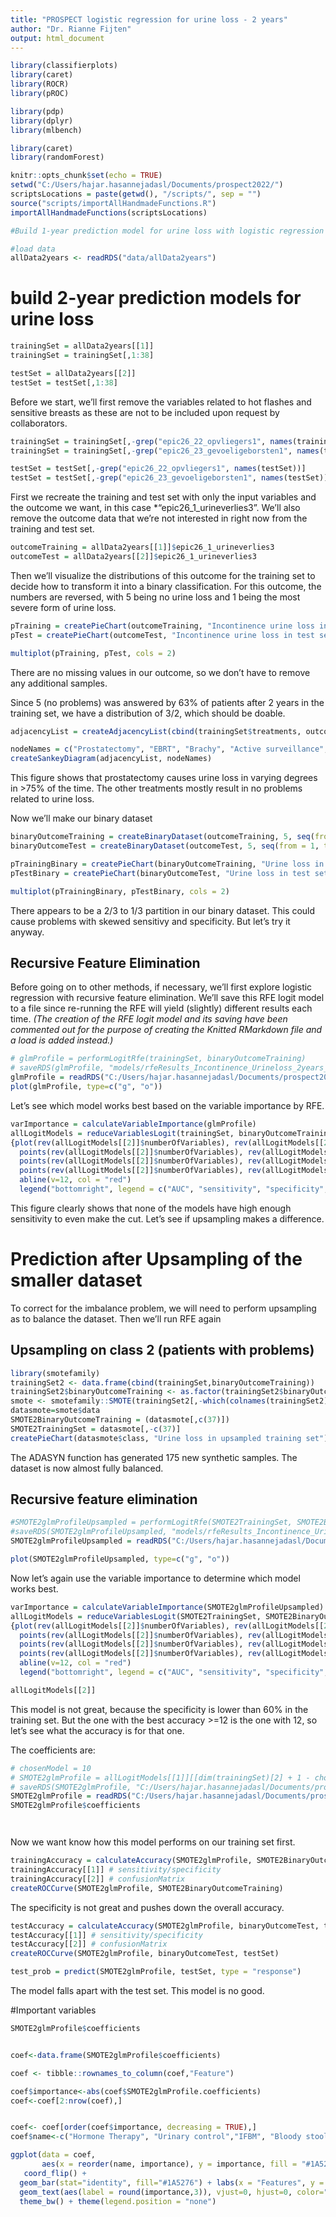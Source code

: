 ---
title: "PROSPECT logistic regression for urine loss - 2 years"
author: "Dr. Rianne Fijten"
output: html_document
---


```{r setup, include=FALSE}
library(classifierplots)
library(caret)
library(ROCR)
library(pROC)

library(pdp)
library(dplyr)
library(mlbench)

library(caret)
library(randomForest)

knitr::opts_chunk$set(echo = TRUE)
setwd("C:/Users/hajar.hasannejadasl/Documents/prospect2022/")
scriptsLocations = paste(getwd(), "/scripts/", sep = "")
source("scripts/importAllHandmadeFunctions.R")
importAllHandmadeFunctions(scriptsLocations)

#Build 1-year prediction model for urine loss with logistic regression

#load data
allData2years <- readRDS("data/allData2years")


```

# build 2-year prediction models for urine loss


```{r, create datasets}
trainingSet = allData2years[[1]]
trainingSet = trainingSet[,1:38]

testSet = allData2years[[2]]
testSet = testSet[,1:38]
``` 


Before we start, we'll first remove the variables related to hot flashes and sensitive breasts as these are not to be included upon request by collaborators.

```{r}
trainingSet = trainingSet[,-grep("epic26_22_opvliegers1", names(trainingSet))]
trainingSet = trainingSet[,-grep("epic26_23_gevoeligeborsten1", names(trainingSet))]

testSet = testSet[,-grep("epic26_22_opvliegers1", names(testSet))]
testSet = testSet[,-grep("epic26_23_gevoeligeborsten1", names(testSet))]
```

First we recreate the training and test set with only the input variables and the outcome we want, in this case *"epic26_1_urineverlies3". We'll also remove the outcome data that we're not interested in right now from the training and test set.

```{r, select outcomes}
outcomeTraining = allData2years[[1]]$epic26_1_urineverlies3
outcomeTest = allData2years[[2]]$epic26_1_urineverlies3
```

Then we'll visualize the distributions of this outcome for the training set to decide how to transform it into a binary classification. For this outcome, the numbers are reversed, with 5 being no urine loss and 1 being the most severe form of urine loss.

```{r, pie charts}
pTraining = createPieChart(outcomeTraining, "Incontinence urine loss in training set")
pTest = createPieChart(outcomeTest, "Incontinence urine loss in test set")

multiplot(pTraining, pTest, cols = 2)
```
There are no missing values in our outcome, so we don't have to remove any additional samples.

Since 5 (no problems) was answered by 63% of patients after 2 years in the training set, we have a distribution of 3/2, which should be doable.

```{r, distribution treatment + urge answers}
adjacencyList = createAdjacencyList(cbind(trainingSet$treatments, outcomeTraining))

nodeNames = c("Prostatectomy", "EBRT", "Brachy", "Active surveillance", "MEER DAN 1X PER DAG", "ONGEVEER 1X PER DAG", "MEER DAN 1X PER WEEK", "ONGEVEER 1X PER WEEK", "ZELDEN OF NOOIT")
createSankeyDiagram(adjacencyList, nodeNames)
```

This figure shows that prostatectomy causes urine loss in varying degrees in >75% of the time. The other treatments mostly result in no problems related to urine loss.

Now we'll make our binary dataset
```{r, binary outcome}
binaryOutcomeTraining = createBinaryDataset(outcomeTraining, 5, seq(from = 1, to = 4))
binaryOutcomeTest = createBinaryDataset(outcomeTest, 5, seq(from = 1, to = 4))

pTrainingBinary = createPieChart(binaryOutcomeTraining, "Urine loss in training set")
pTestBinary = createPieChart(binaryOutcomeTest, "Urine loss in test set")

multiplot(pTrainingBinary, pTestBinary, cols = 2)

```

There appears to be a 2/3 to 1/3 partition in our binary dataset. This could cause problems with skewed sensitivy and specificity. But let's try it anyway.

## Recursive Feature Elimination
Before going on to other methods, if necessary, we'll first explore logistic regression with recursive feature elimination. We'll save this RFE logit model to a file since re-running the RFE will yield (slightly) different results each time. *(The creation of the RFE logit model and its saving have  been commented out for the purpose of creating the Knitted RMarkdown file and a load is added instead.)*

```{r, rfe logistic regression}
# glmProfile = performLogitRfe(trainingSet, binaryOutcomeTraining)
# saveRDS(glmProfile, "models/rfeResults_Incontinence_Urineloss_2years_noHotFlashesSensBreasts.rds")
glmProfile = readRDS("C:/Users/hajar.hasannejadasl/Documents/prospect2022/models/rfeResults_Incontinence_Urineloss_2years_noHotFlashesSensBreasts.rds")
plot(glmProfile, type=c("g", "o"))

```

Let's see which model works best based on the variable importance by RFE. 

```{r}
varImportance = calculateVariableImportance(glmProfile)
allLogitModels = reduceVariablesLogit(trainingSet, binaryOutcomeTraining, varImportance)
{plot(rev(allLogitModels[[2]]$numberOfVariables), rev(allLogitModels[[2]]$AUC), ylim = c(0, 1), pch = 16)
  points(rev(allLogitModels[[2]]$numberOfVariables), rev(allLogitModels[[2]]$sensitivity), col = "red",  pch = 16)
  points(rev(allLogitModels[[2]]$numberOfVariables), rev(allLogitModels[[2]]$specificity), col =  "blue",  pch = 16)
  points(rev(allLogitModels[[2]]$numberOfVariables), rev(allLogitModels[[2]]$overallAccuracy), col = "green",  pch = 16)
  abline(v=12, col = "red")
  legend("bottomright", legend = c("AUC", "sensitivity", "specificity", "overall accuracy"), col = c("black", "red", "blue", "green"), pch = 16)}
```

This figure clearly shows that none of the models have high enough sensitivity to even make the cut. 
Let's see if upsampling makes a difference. 

# Prediction after Upsampling of the smaller dataset

To correct for the imbalance problem, we will need to perform upsampling as to balance the dataset. Then we'll run RFE again

## Upsampling on class 2 (patients with problems)

```{r, SMOTE upsampling}
library(smotefamily)
trainingSet2 <- data.frame(cbind(trainingSet,binaryOutcomeTraining))
trainingSet2$binaryOutcomeTraining <- as.factor(trainingSet2$binaryOutcomeTraining)
smote <- smotefamily::SMOTE(trainingSet2[,-which(colnames(trainingSet2) == "binaryOutcomeTraining")], trainingSet2$binaryOutcomeTraining, K=5, dup_size = 1)
datasmote=smote$data
SMOTE2BinaryOutcomeTraining = (datasmote[,c(37)])
SMOTE2TrainingSet = datasmote[,-c(37)]
createPieChart(datasmote$class, "Urine loss in upsampled training set")
``` 

The ADASYN function has generated 175 new synthetic samples. The dataset is now almost fully balanced.

## Recursive feature elimination

```{r, upsampled rfe logit regiression}
#SMOTE2glmProfileUpsampled = performLogitRfe(SMOTE2TrainingSet, SMOTE2BinaryOutcomeTraining)
#saveRDS(SMOTE2glmProfileUpsampled, "models/rfeResults_Incontinence_Urineloss_2year_upsampled_noHotFlashesSensBreastsSMOTE2.rds")
SMOTE2glmProfileUpsampled = readRDS("C:/Users/hajar.hasannejadasl/Documents/prospect2022/models/rfeResults_Incontinence_Urineloss_2year_upsampled_noHotFlashesSensBreastsSMOTE2.rds")

plot(SMOTE2glmProfileUpsampled, type=c("g", "o"))
```

Now let's again use the variable importance to determine which model works best. 

```{r}
varImportance = calculateVariableImportance(SMOTE2glmProfileUpsampled)
allLogitModels = reduceVariablesLogit(SMOTE2TrainingSet, SMOTE2BinaryOutcomeTraining, varImportance)
{plot(rev(allLogitModels[[2]]$numberOfVariables), rev(allLogitModels[[2]]$AUC), ylim = c(0, 1), pch = 16)
  points(rev(allLogitModels[[2]]$numberOfVariables), rev(allLogitModels[[2]]$sensitivity), col = "red",  pch = 16)
  points(rev(allLogitModels[[2]]$numberOfVariables), rev(allLogitModels[[2]]$specificity), col =  "blue",  pch = 16)
  points(rev(allLogitModels[[2]]$numberOfVariables), rev(allLogitModels[[2]]$overallAccuracy), col = "green",  pch = 16)
  abline(v=12, col = "red")
  legend("bottomright", legend = c("AUC", "sensitivity", "specificity", "overall accuracy"), col = c("black", "red", "blue", "green"), pch = 16)}
```
```{r}
allLogitModels[[2]]
```
This model is not great, because the specificity is lower than 60% in the training set. But the one with the best accuracy >=12 is the one with 12, so let's see what the accuracy is for that one. 

The coefficients are:

```{r}
# chosenModel = 10
# SMOTE2glmProfile = allLogitModels[[1]][[dim(trainingSet)[2] + 1 - chosenModel]]
# saveRDS(SMOTE2glmProfile, "C:/Users/hajar.hasannejadasl/Documents/prospect2022/models/rfeResults_Incontinence_Urineloss_2year_upsampled2_individual_noHotFlashesSensBreastsSMOTE2.rds")
SMOTE2glmProfile = readRDS("C:/Users/hajar.hasannejadasl/Documents/prospect2022/models/rfeResults_Incontinence_Urineloss_2year_upsampled2_individual_noHotFlashesSensBreastsSMOTE2.rds")
SMOTE2glmProfile$coefficients




```

Now we want know how this model performs on our training set first.

```{r, calculate accuracy on upsampled training set }
trainingAccuracy = calculateAccuracy(SMOTE2glmProfile, SMOTE2BinaryOutcomeTraining)
trainingAccuracy[[1]] # sensitivity/specificity
trainingAccuracy[[2]] # confusionMatrix
createROCCurve(SMOTE2glmProfile, SMOTE2BinaryOutcomeTraining)
```

The specificity is not great and pushes down the overall accuracy.

```{r, calculate accyracy on test set upsampled model}
testAccuracy = calculateAccuracy(SMOTE2glmProfile, binaryOutcomeTest, testSet)
testAccuracy[[1]] # sensitivity/specificity
testAccuracy[[2]] # confusionMatrix
createROCCurve(SMOTE2glmProfile, binaryOutcomeTest, testSet)

test_prob = predict(SMOTE2glmProfile, testSet, type = "response")

```

The model falls apart with the test set. This model is no good.

#Important variables
```{r}

SMOTE2glmProfile$coefficients


coef<-data.frame(SMOTE2glmProfile$coefficients)

coef <- tibble::rownames_to_column(coef,"Feature")

coef$importance<-abs(coef$SMOTE2glmProfile.coefficients)
coef<-coef[2:nrow(coef),]


coef<- coef[order(coef$importance, decreasing = TRUE),]
coef$name<-c("Hormone Therapy", "Urinary control","IFBM", "Bloody stool","Body weight change", "Treatment", "Bowel habits", "Adult diaper", "Diabetes")

ggplot(data = coef, 
       aes(x = reorder(name, importance), y = importance, fill = "#1A5276")) +
   coord_flip() +
  geom_bar(stat="identity", fill="#1A5276") + labs(x = "Features", y = "Variable Importance") + 
  geom_text(aes(label = round(importance,3)), vjust=0, hjust=0, color="black", size=3) + 
  theme_bw() + theme(legend.position = "none")





```

